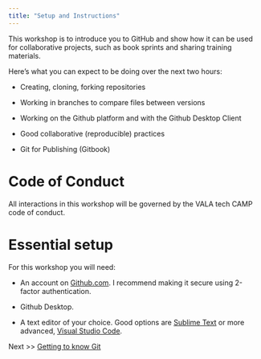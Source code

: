 ```yaml
---
title: "Setup and Instructions"
---
```


This workshop is to introduce you to GitHub and show how it can be used for collaborative projects, such as book sprints and sharing training materials.

Here's what you can expect to be doing over the next two hours:

-   Creating, cloning, forking repositories

-   Working in branches to compare files between versions

-   Working on the Github platform and with the Github Desktop Client

-   Good collaborative (reproducible) practices

-   Git for Publishing (Gitbook)

# Code of Conduct

All interactions in this workshop will be governed by the VALA tech CAMP code of conduct.

# Essential setup

For this workshop you will need:

-   An account on [Github.com](https://github.com). I recommend making it secure using 2-factor authentication.

-   Github Desktop.

-   A text editor of your choice. Good options are [Sublime Text](https://www.sublimetext.com) or more advanced, [Visual Studio Code](https://code.visualstudio.com).


Next >> [Getting to know Git](What_is_git.qmd)